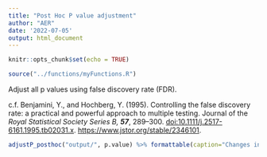 ```yaml
---
title: "Post Hoc P value adjustment"
author: "AER"
date: '2022-07-05'
output: html_document
---
```


```r
knitr::opts_chunk$set(echo = TRUE)
```

```r
source("../functions/myFunctions.R") 
```

Adjust all p values using false discovery rate (FDR).

c.f. Benjamini, Y., and Hochberg, Y. (1995). Controlling the false discovery rate: a practical and powerful approach to multiple testing. Journal of the *Royal Statistical Society Series B, **57***, 289--300. <doi:10.1111/j.2517-6161.1995.tb02031.x>. <https://www.jstor.org/stable/2346101>.

```r
adjustP_posthoc("output/", p.value) %>% formattable(caption="Changes in number of statistically significant p values.")
```
